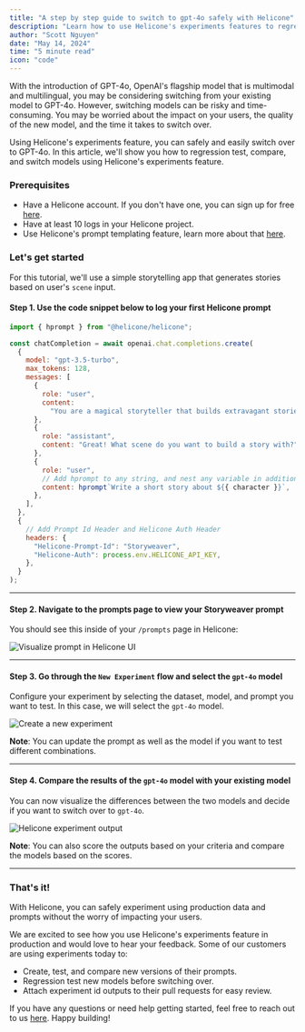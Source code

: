 ```yaml
---
title: "A step by step guide to switch to gpt-4o safely with Helicone"
description: "Learn how to use Helicone's experiments features to regression test, compare and switch models."
author: "Scott Nguyen"
date: "May 14, 2024"
time: "5 minute read"
icon: "code"
---
```


With the introduction of GPT-4o, OpenAI's flagship model that is multimodal and multilingual, you may be considering switching from your existing model to GPT-4o. However, switching models can be risky and time-consuming. You may be worried about the impact on your users, the quality of the new model, and the time it takes to switch over.

Using Helicone's experiments feature, you can safely and easily switch over to GPT-4o. In this article, we'll show you how to regression test, compare, and switch models using Helicone's experiments feature.

### Prerequisites

- Have a Helicone account. If you don't have one, you can sign up for free [here](https://us.helicone.ai/signup).
- Have at least 10 logs in your Helicone project.
- Use Helicone's prompt templating feature, learn more about that [here](https://docs.helicone.ai/features/prompts).

### Let's get started

For this tutorial, we'll use a simple storytelling app that generates stories based on user's `scene` input.

#### Step 1. Use the code snippet below to log your first Helicone prompt

```javascript
import { hprompt } from "@helicone/helicone";

const chatCompletion = await openai.chat.completions.create(
  {
    model: "gpt-3.5-turbo",
    max_tokens: 128,
    messages: [
      {
        role: "user",
        content:
          "You are a magical storyteller that builds extravagant stories based in medieval times.",
      },
      {
        role: "assistant",
        content: "Great! What scene do you want to build a story with?",
      },
      {
        role: "user",
        // Add hprompt to any string, and nest any variable in additional brackets `{}`
        content: hprompt`Write a short story about ${{ character }}`,
      },
    ],
  },
  {
    // Add Prompt Id Header and Helicone Auth Header
    headers: {
      "Helicone-Prompt-Id": "Storyweaver",
      "Helicone-Auth": process.env.HELICONE_API_KEY,
    },
  }
);
```

---

#### Step 2. Navigate to the prompts page to view your Storyweaver prompt

You should see this inside of your `/prompts` page in Helicone:

![Visualize prompt in Helicone UI](/static/blog/experiments/prompt-page.png)

---

#### Step 3. Go through the `New Experiment` flow and select the `gpt-4o` model

Configure your experiment by selecting the dataset, model, and prompt you want to test. In this case, we will select the `gpt-4o` model.

![Create a new experiment](/static/blog/experiments/new-experiment.png)

**Note**: You can update the prompt as well as the model if you want to test different combinations.

---

#### Step 4. Compare the results of the `gpt-4o` model with your existing model

You can now visualize the differences between the two models and decide if you want to switch over to `gpt-4o`.

![Helicone experiment output](/static/blog/experiments/output.png)

**Note**: You can also score the outputs based on your criteria and compare the models based on the scores.

---

### That's it!

With Helicone, you can safely experiment using production data and prompts without the worry of impacting your users.

We are excited to see how you use Helicone's experiments feature in production and would love to hear your feedback. Some of our customers are using experiments today to:

- Create, test, and compare new versions of their prompts.
- Regression test new models before switching over.
- Attach experiment id outputs to their pull requests for easy review.

If you have any questions or need help getting started, feel free to reach out to us <a href="https://www.helicone.ai/contact" target="_blank">here</a>. Happy building!

